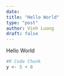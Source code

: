 ```yaml
---
date: 
title: "Hello World"
type: "post"
author: Vinh Luong
draft: false
---
```


Hello World

```r
#R Code Chunk
y <- 5 + 8 
```
